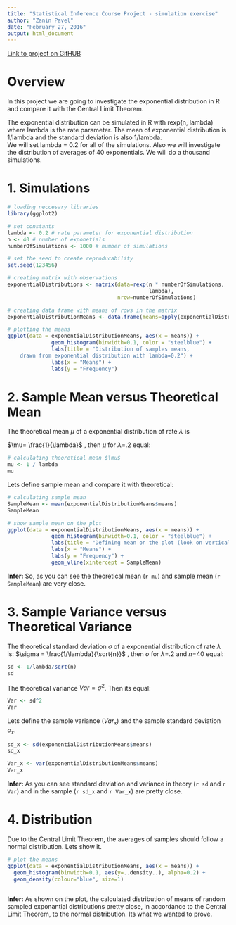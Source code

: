 ```yaml
---
title: "Statistical Inference Course Project - simulation exercise"
author: "Zanin Pavel"
date: "February 27, 2016"
output: html_document
---
```


[Link to project on GitHUB](https://github.com/Filareth2015/Statistical-Inference-Course-Project.git)

# Overview
In this project we are going to investigate the exponential distribution in R and compare it with the Central Limit Theorem.  

The exponential distribution can be simulated in R with rexp(n, lambda) where lambda is the rate parameter. The mean of exponential distribution is 1/lambda and the standard deviation is also 1/lambda.   
We will set lambda = 0.2 for all of the simulations. Also we will investigate the distribution of averages of 40 exponentials. We will do a thousand simulations.

# 1. Simulations

```r
# loading neccesary libraries
library(ggplot2) 

# set constants
lambda <- 0.2 # rate parameter for exponential distribution 
n <- 40 # number of exponetials
numberOfSimulations <- 1000 # number of simulations

# set the seed to create reproducability
set.seed(123456)

# creating matrix with observations
exponentialDistributions <- matrix(data=rexp(n * numberOfSimulations, 
                                             lambda), 
                                   nrow=numberOfSimulations)

# creating data frame with means of rows in the matrix
exponentialDistributionMeans <- data.frame(means=apply(exponentialDistributions, 1, mean))

# plotting the means
ggplot(data = exponentialDistributionMeans, aes(x = means)) + 
              geom_histogram(binwidth=0.1, color = "steelblue") + 
              labs(title = "Distribution of samples means,
    drawn from exponential distribution with lambda=0.2") + 
              labs(x = "Means") +
              labs(y = "Frequency")
```

# 2. Sample Mean versus Theoretical Mean  

The theoretical mean $\mu$ of a exponential distribution of rate $\lambda$ is

$\mu= \frac{1}{\lambda}$ , then $\mu$ for $\lambda$=.2 equal:

```r
# calculating theoretical mean $\mu$
mu <- 1 / lambda
mu
```

Lets define sample mean and compare it with theoretical:

```r
# calculating sample mean 
SampleMean <- mean(exponentialDistributionMeans$means)
SampleMean
```
```r
# show sample mean on the plot
ggplot(data = exponentialDistributionMeans, aes(x = means)) + 
              geom_histogram(binwidth=0.1, color = "steelblue") + 
              labs(title = "Defining mean on the plot (look on vertical line) ") + 
              labs(x = "Means") +
              labs(y = "Frequency") + 
              geom_vline(xintercept = SampleMean)

```

**Infer:** So, as you can see the theoretical mean (`r mu`) and sample mean (`r SampleMean`) are very close.

# 3. Sample Variance versus Theoretical Variance
The theoretical standard deviation $\sigma$ of a exponential distribution of rate $\lambda$ is:
$\sigma = \frac{1/\lambda}{\sqrt{n}}$ , then $\sigma$ for $\lambda$=.2 and $n$=40 equal:

```r
sd <- 1/lambda/sqrt(n)
sd
```
The theoretical variance $Var = \sigma^2$. Then its equal:   

```r
Var <- sd^2
Var
```

Lets define the sample variance ($Var_x$) and the sample standard deviation $\sigma_x$.
```r
sd_x <- sd(exponentialDistributionMeans$means)
sd_x

Var_x <- var(exponentialDistributionMeans$means)
Var_x
```

**Infer:** As you can see standard deviation and variance in theory (`r sd` and `r Var`) and in the sample (`r sd_x` and `r Var_x`) are pretty close.

# 4. Distribution

Due to the Central Limit Theorem, the averages of samples should follow a normal distribution. Lets show it.

```r
# plot the means
ggplot(data = exponentialDistributionMeans, aes(x = means)) + 
  geom_histogram(binwidth=0.1, aes(y=..density..), alpha=0.2) + 
  geom_density(colour="blue", size=1)
  
```

**Infer:** As shown on the plot, the calculated distribution of means of random sampled exponantial distributions pretty close, in accordance to the Central Limit Theorem, to the normal distribution. Its what we wanted to prove.
